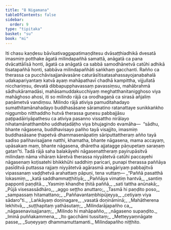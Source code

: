 ```yaml
---
title: "8 Nigamana"
tableOfContents: false
sidebar:
  order: 9
type: "tipitaka"
basket: "su"
book: "mi"
---
```



<DynamicBreadcrumb />

<Division number="292" book="mi">

<Paragraph number="2024" book="mi">
Iti chasu kaṇḍesu bāvīsativaggapatimaṇḍitesu dvāsaṭṭhiadhikā dvesatā imasmiṃ potthake āgatā milindapañhā samattā, anāgatā ca pana dvācattālīsā honti, āgatā ca anāgatā ca sabbā samodhānetvā catūhi adhikā tisatapañhā honti, sabbāva milindapañhāti saṅkhaṃ gacchanti.
</Paragraph>

<Paragraph number="2025" book="mi">
Rañño ca therassa ca pucchāvisajjanāvasāne caturāsītisatasahassayojanabahalā udakapariyantaṃ katvā ayaṃ mahāpathavī chadhā kampittha, vijjullatā nicchariṃsu, devatā dibbapupphavassaṃ pavassiṃsu, mahābrahmā sādhukāramadāsi, mahāsamuddakucchiyaṃ meghatthanitanigghoso viya mahāghoso ahosi, iti so milindo rājā ca orodhagaṇā ca sirasā añjaliṃ paṇāmetvā vandiṃsu.
</Paragraph>

</Division>
<Division number="293" book="mi">

<Paragraph number="2026" book="mi">
Milindo rājā ativiya pamuditahadayo sumathitamānahadayo buddhasāsane sāramatino ratanattaye sunikkaṅkho niggumbo nitthaddho hutvā therassa guṇesu pabbajjāsu paṭipadāiriyāpathesu ca ativiya pasanno vissattho nirālayo nihatamānatthambho uddhaṭadāṭho viya bhujagindo evamāha—  “sādhu, bhante nāgasena, buddhavisayo pañho tayā visajjito, imasmiṃ buddhasāsane ṭhapetvā dhammasenāpatiṃ sāriputtattheraṃ añño tayā sadiso pañhavisajjane natthi, khamatha, bhante nāgasena, mama accayaṃ, upāsakaṃ maṃ, bhante nāgasena, dhāretha ajjatagge pāṇupetaṃ saraṇaṃ gatan”ti.
</Paragraph>

</Division>
<Division number="294" book="mi">

<Paragraph number="2027" book="mi">
Tadā rājā saha balakāyehi nāgasenattheraṃ payirupāsitvā milindaṃ nāma vihāraṃ kāretvā therassa niyyātetvā catūhi paccayehi nāgasenaṃ koṭisatehi bhikkhūhi saddhiṃ paricari, punapi therassa paññāya pasīditvā puttassa rajjaṃ niyyātetvā agārasmā anagāriyaṃ pabbajitvā vipassanaṃ vaḍḍhetvā arahattaṃ pāpuṇi, tena vuttaṃ—
</Paragraph>

<Paragraph number="2028" type="verses" book="mi">
_“Paññā pasatthā lokasmiṃ,_  
_katā saddhammaṭṭhitiyā;_  
_Paññāya vimatiṃ hantvā,_  
_santiṃ papponti paṇḍitā._  

</Paragraph>

<Paragraph number="2029" type="verses" book="mi">
_Yasmiṃ khandhe ṭhitā paññā,_  
_sati tattha anūnakā;_  
_Pūjā visesassādhāro,_  
_aggo seṭṭho anuttaro;_  
_Tasmā hi paṇḍito poso,_  
_sampassaṃ hitamattano;_  
_Paññavantaṃbhipūjeyya,_  
_cetiyaṃ viya sādaro”ti._  

</Paragraph>

<Paragraph number="2030" type="verses" book="mi">
_Laṅkāyaṃ doṇinagare,_  
_vasatā doṇināminā;_  
_Mahātherena lekhitvā,_  
_suṭṭhapitaṃ yathāsutaṃ;_  
_Milindarājapañho ca,_  
_nāgasenavisajjanaṃ;_  
_Milindo hi mahāpañño,_  
_nāgaseno supaṇḍito._  

</Paragraph>

<Paragraph number="2031" type="verses" book="mi">
_Iminā puññakammena,_  
_Ito gacchāmi tussitaṃ;_  
_Metteyyaṃnāgate passe,_  
_Suṇeyyaṃ dhammamuttamanti._  


</Paragraph>
</Division>

<Paragraph number="2032" type="center" book="mi">
Milindapañho niṭṭhito.
</Paragraph>